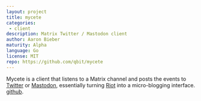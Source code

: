 ```yaml
---
layout: project
title: mycete
categories: 
 - client
description: Matrix Twitter / Mastodon client
author: Aaron Bieber
maturity: Alpha
language: Go
license: MIT
repo: https://github.com/qbit/mycete
---
```


Mycete is a client that listens to a Matrix channel and posts the events to [Twitter](https://twitter.com) or [Mastodon](https://mastodon.social), essentially turning [Riot](https://riot.im) into a micro-blogging interface. [github](https://github.com/qbit/mycete).


